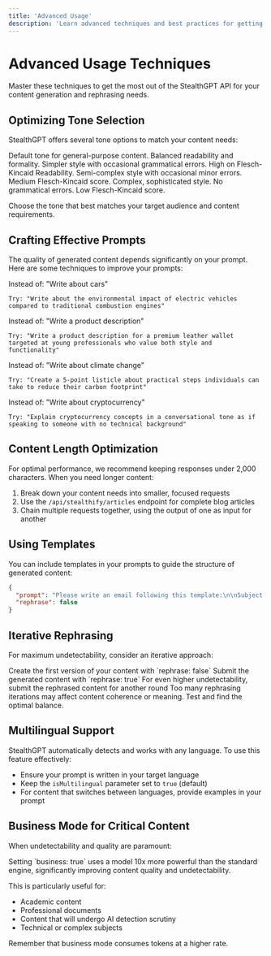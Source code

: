```yaml
---
title: 'Advanced Usage'
description: 'Learn advanced techniques and best practices for getting the most out of the StealthGPT API, including optimization strategies and advanced configuration options'
---
```


# Advanced Usage Techniques

Master these techniques to get the most out of the StealthGPT API for your content generation and rephrasing needs.

## Optimizing Tone Selection

StealthGPT offers several tone options to match your content needs:

<Card title="Tone Options" icon="sliders">
  <CardGroup cols={2}>
    <Card title="Standard" icon="pen">
      Default tone for general-purpose content. Balanced readability and formality.
    </Card>
    <Card title="HighSchool" icon="graduation-cap">
      Simpler style with occasional grammatical errors. High on Flesch-Kincaid Readability.
    </Card>
    <Card title="College" icon="book">
      Semi-complex style with occasional minor errors. Medium Flesch-Kincaid score.
    </Card>
    <Card title="PhD" icon="user-graduate">
      Complex, sophisticated style. No grammatical errors. Low Flesch-Kincaid score.
    </Card>
  </CardGroup>
</Card>

Choose the tone that best matches your target audience and content requirements.

## Crafting Effective Prompts

The quality of generated content depends significantly on your prompt. Here are some techniques to improve your prompts:

<AccordionGroup>
  <Accordion title="Be Specific">
    Instead of: "Write about cars"
    
    Try: "Write about the environmental impact of electric vehicles compared to traditional combustion engines"
  </Accordion>
  
  <Accordion title="Include Context">
    Instead of: "Write a product description"
    
    Try: "Write a product description for a premium leather wallet targeted at young professionals who value both style and functionality"
  </Accordion>
  
  <Accordion title="Specify Format">
    Instead of: "Write about climate change"
    
    Try: "Create a 5-point listicle about practical steps individuals can take to reduce their carbon footprint"
  </Accordion>
  
  <Accordion title="Define Voice and Tone">
    Instead of: "Write about cryptocurrency"
    
    Try: "Explain cryptocurrency concepts in a conversational tone as if speaking to someone with no technical background"
  </Accordion>
</AccordionGroup>

## Content Length Optimization

For optimal performance, we recommend keeping responses under 2,000 characters. When you need longer content:

1. Break down your content needs into smaller, focused requests
2. Use the `/api/stealthify/articles` endpoint for complete blog articles
3. Chain multiple requests together, using the output of one as input for another

## Using Templates

You can include templates in your prompts to guide the structure of generated content:

```json
{
  "prompt": "Please write an email following this template:\n\nSubject: [Product] - New Features\n\nHello [Name],\n\nI'm excited to share the latest updates to [Product]...\n\nBest regards,\n[Your Name]",
  "rephrase": false
}
```

## Iterative Rephrasing

For maximum undetectability, consider an iterative approach:

<Steps>
  <Step title="Generate Initial Content">
    Create the first version of your content with `rephrase: false`
  </Step>
  <Step title="First Rephrasing">
    Submit the generated content with `rephrase: true`
  </Step>
  <Step title="Second Rephrasing">
    For even higher undetectability, submit the rephrased content for another round
  </Step>
</Steps>

<Warning>
  Too many rephrasing iterations may affect content coherence or meaning. Test and find the optimal balance.
</Warning>

## Multilingual Support

StealthGPT automatically detects and works with any language. To use this feature effectively:

- Ensure your prompt is written in your target language
- Keep the `isMultilingual` parameter set to `true` (default)
- For content that switches between languages, provide examples in your prompt

## Business Mode for Critical Content

When undetectability and quality are paramount:

<Note>
  Setting `business: true` uses a model 10x more powerful than the standard engine, significantly improving content quality and undetectability.
</Note>

This is particularly useful for:
- Academic content
- Professional documents
- Content that will undergo AI detection scrutiny
- Technical or complex subjects

Remember that business mode consumes tokens at a higher rate. 